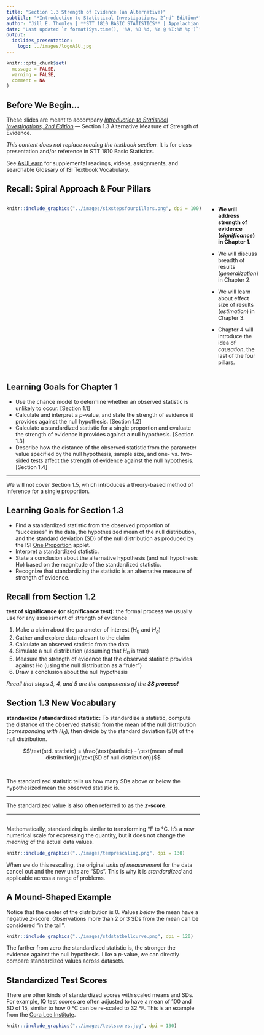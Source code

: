 ```yaml
---
title: "Section 1.3 Strength of Evidence (an Alternative)"
subtitle: "*Introduction to Statistical Investigations, 2^nd^ Edition*"
author: "Jill E. Thomley | **STT 1810 BASIC STATISTICS** | Appalachian State University"
date: "Last updated `r format(Sys.time(), '%A, %B %d, %Y @ %I:%M %p')`"
output: 
  ioslides_presentation:
    logo: ../images/logoASU.jpg
---
```


```r
knitr::opts_chunk$set(
  message = FALSE,
  warning = FALSE,
  comment = NA
)
```


## Before We Begin…

These slides are meant to accompany [*Introduction to Statistical Investigations, 2nd Edition*](http://www.isi-stats.com/isi/index2nd.html) --- Section 1.3 Alternative Measure of Strength of Evidence. 

*This content does not replace reading the textbook section.* It is for class presentation and/or reference in STT 1810 Basic Statistics.

See [AsULearn](https://asulearn.appstate.edu/) for supplemental readings, videos, assignments, and searchable Glossary of ISI Textbook Vocabulary.


## Recall: Spiral Approach & Four Pillars

:::::: {style="display: flex;"}

::: {}

```r
knitr::include_graphics("../images/sixstepsfourpillars.png", dpi = 100)
```

:::

::: {}

&nbsp;&nbsp;&nbsp;&nbsp;&nbsp;

:::

::: {}

* **We will address strength of evidence (*significance*) in Chapter 1.**

* We will discuss breadth of results (*generalization*) in Chapter 2.

* We will learn about effect size of results (*estimation*) in Chapter 3.

* Chapter 4 will introduce the idea of *causation*, the last of the four pillars. 

:::

::::


## Learning Goals for Chapter 1

* Use the chance model to determine whether an observed statistic is unlikely to occur. [Section 1.1]
* Calculate and interpret a *p*-value, and state the strength of evidence it provides against the null hypothesis. [Section 1.2]
* Calculate a standardized statistic for a single proportion and evaluate the strength of evidence it provides against a null hypothesis. [Section 1.3]
* Describe how the distance of the observed statistic from the parameter value specified by the null hypothesis, sample size, and one- vs. two-sided tests affect the strength of evidence against the null hypothesis. [Section 1.4]

<hr>

We will not cover Section 1.5, which introduces a theory-based method of inference for a single proportion.


## Learning Goals for Section 1.3

* Find a standardized statistic from the observed proportion of “successes” in the data, the hypothesized mean of the null distribution, and the standard deviation (SD) of the null distribution as produced by the ISI [One Proportion](http://www.isi-stats.com/isi2nd/ISIapplets2021.html) applet.
* Interpret a standardized statistic.
* State a conclusion about the alternative hypothesis (and null hypothesis Ho) based on the magnitude of the standardized statistic.
* Recognize that standardizing the statistic is an alternative measure of strength of evidence.


## Recall from Section 1.2

**test of significance (or significance test):** the formal process we usually use for any assessment of strength of evidence

(1) Make a claim about the parameter of interest ($H_0$ and $H_a$) 
(2) Gather and explore data relevant to the claim
(3) Calculate an observed statistic from the data
(4) Simulate a null distribution (assuming that $H_0$ is true)
(5) Measure the strength of evidence that the observed statistic provides against Ho (using the null distribution as a "ruler")
(6) Draw a conclusion about the null hypothesis 

*Recall that steps 3, 4, and 5 are the components of the **3S process!***


## Section 1.3 New Vocabulary

**standardize / standardized statistic:** To standardize a statistic, compute the distance of the observed statistic from the mean of the null distribution (*corresponding with $H_0$*), then divide by the standard deviation (SD) of the null distribution.

$$\text{std. statistic} = \frac{\text{statistic} - \text{mean of null distribution}}{\text{SD of null distribution}}$$

<p>&nbsp;<p>

The standardized statistic tells us how many SDs above or below the hypothesized mean the observed statistic is.

<hr>

The standardized value is also often referred to as the ***z*-score.**

<hr>


## 

Mathematically, standardizing is similar to transforming °F to °C. It's a new numerical scale for expressing the quantity, but it does not change the *meaning* of the actual data values. 

```r
knitr::include_graphics("../images/temprescaling.png", dpi = 130)
```

When we do this rescaling, the original *units of measurement* for the data cancel out and the new units are "SDs". This is why it is *standardized* and applicable across a range of problems. 


## A Mound-Shaped Example

Notice that the center of the distribution is 0. Values *below* the mean have a negative $z$-score. Observations more than 2 or 3 SDs from the mean can be considered "in the tail".

```r
knitr::include_graphics("../images/stdstatbellcurve.png", dpi = 120)
```

The farther from zero the standardized statistic is, the stronger the evidence against the null hypothesis. Like a *p*-value, we can directly compare standardized values across datasets. 


## Standardized Test Scores

There are other kinds of standardized scores with scaled means and SDs. For example, IQ test scores are often adjusted to have a mean of 100 and SD of 15, similar to how 0 °C can be re-scaled to 32 °F. This is an example from the [Cora Lee Institute](https://coraleeinstitute.org/understanding-standardized-test-scores/).

```r
knitr::include_graphics("../images/testscores.jpg", dpi = 130)
```

